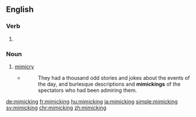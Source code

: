 ==English==

===Verb===
{{head|en|present participle}}

# {{present participle of|mimic|lang=en|nocat=1}}

===Noun===
{{en-noun}}

# [[mimicry]]
#* {{w|Washington Irving}}
#*: They had a thousand odd stories and jokes about the events of the day, and burlesque descriptions and '''mimickings''' of the spectators who had been admiring them.

[[de:mimicking]]
[[fr:mimicking]]
[[hu:mimicking]]
[[ja:mimicking]]
[[simple:mimicking]]
[[sv:mimicking]]
[[chr:mimicking]]
[[zh:mimicking]]
